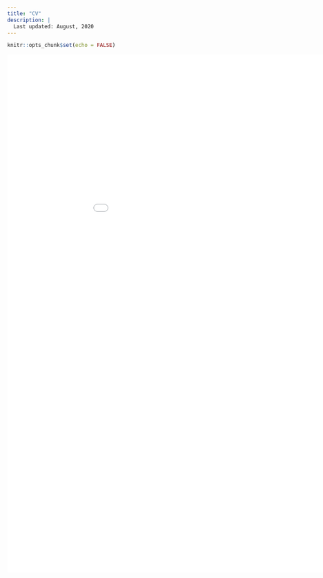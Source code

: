 ```yaml
---
title: "CV"
description: |
  Last updated: August, 2020
---
```


```r
knitr::opts_chunk$set(echo = FALSE)
```

<embed src="Curriculum vitae_Chen_2020Aug.pdf" alt="TC's CV"  width="1000" height="1200">

